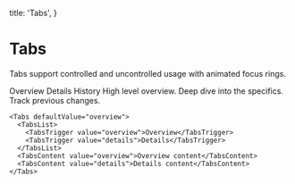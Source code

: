   title: 'Tabs',
}


# Tabs

Tabs support controlled and uncontrolled usage with animated focus rings.

<Tabs defaultValue="overview" className="mt-4">
  <TabsList>
    <TabsTrigger value="overview">Overview</TabsTrigger>
    <TabsTrigger value="details">Details</TabsTrigger>
    <TabsTrigger value="history">History</TabsTrigger>
  </TabsList>
  <TabsContent value="overview">High level overview.</TabsContent>
  <TabsContent value="details">Deep dive into the specifics.</TabsContent>
  <TabsContent value="history">Track previous changes.</TabsContent>
</Tabs>

```tsx
<Tabs defaultValue="overview">
  <TabsList>
    <TabsTrigger value="overview">Overview</TabsTrigger>
    <TabsTrigger value="details">Details</TabsTrigger>
  </TabsList>
  <TabsContent value="overview">Overview content</TabsContent>
  <TabsContent value="details">Details content</TabsContent>
</Tabs>
```

